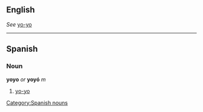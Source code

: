 ==English==
''See'' [[yo-yo]]<!--"yo-yo" is the correct spelling-->

----
== Spanish ==
=== Noun ===
'''yoyo''' ''or'' '''yoyó''' ''m''
# [[yo-yo]]

[[Category:Spanish nouns]]